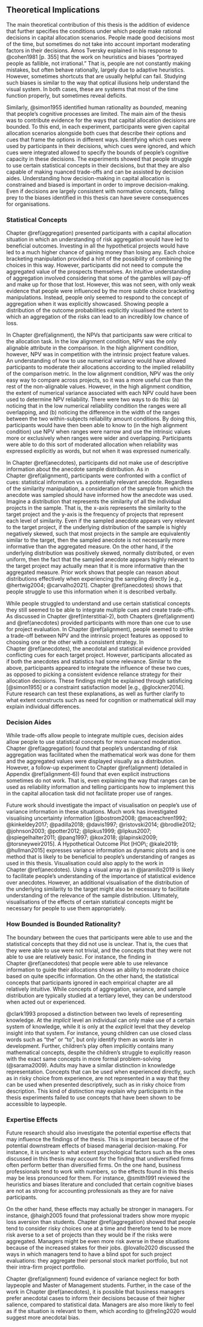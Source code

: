 ## Theoretical Implications {#theoretical-implications}

The main theoretical contribution of this thesis is the addition of evidence
that further specifies the conditions under which people make rational decisions
in capital allocation scenarios. People made good decisions most of the time,
but sometimes do not take into account important moderating factors in their
decisions. Amos Tversky explained in his response to @cohen1981 [p. 355] that
the work on heuristics and biases "portrayed people as fallible, not
irrational." That is, people are not constantly making mistakes, but often
behave rationally, largely due to adaptive heuristics. However, sometimes
shortcuts that are usually helpful can fail. Studying such biases is similar to
the way that optical illusions help understand the visual system. In both cases,
these are systems that most of the time function properly, but sometimes reveal
deficits.

Similarly, @simon1955 identified human rationality as *bounded*, meaning that
people's cognitive processes are limited. The main aim of the thesis was to
contribute evidence for the ways that capital allocation decisions are bounded.
To this end, in each experiment, participants were given capital allocation
scenarios alongside both cues that describe their options and cues that frame
the options in different ways. Identifying which cues were used by participants
in their decisions, which cues were ignored, and which cues were integrated
allowed to specify the bounds of people's cognitive capacity in these decisions.
The experiments showed that people struggle to use certain statistical concepts
in their decisions, but that they are also capable of making nuanced trade-offs
and can be assisted by decision aides. Understanding how decision-making in
capital allocation is constrained and biased is important in order to improve
decision-making. Even if decisions are largely consistent with normative
concepts, falling prey to the biases identified in this thesis can have severe
consequences for organisations.

### Statistical Concepts

Chapter \@ref(aggregation) presented participants with a capital allocation
situation in which an understanding of risk aggregation would have led to
beneficial outcomes. Investing in all the hypothetical projects would have led
to a much higher chance of gaining money than losing any. Each choice bracketing
manipulation provided a hint of the possibility of combining the choices in this
way. However, participants did not need to compute the aggregated value of the
prospects themselves. An intuitive understanding of aggregation involved
considering that some of the gambles will pay-off and make up for those that
lost. However, this was not seen, with only weak evidence that people were
influenced by the more subtle choice bracketing manipulations. Instead, people
only seemed to respond to the concept of aggregation when it was explicitly
showcased. Showing people a distribution of the outcome probabilities explicitly
visualised the extent to which an aggregation of the risks can lead to an
incredibly low chance of loss.

In Chapter \@ref(alignment), the NPVs that participants saw were critical to the
allocation task. In the low alignment condition, NPV was the only alignable
attribute in the comparison. In the high alignment condition, however, NPV was
in competition with the intrinsic project feature values. An understanding of
how to use numerical variance would have allowed participants to moderate their
allocations according to the implied reliability of the comparison metric. In
the low alignment condition, NPV was the only easy way to compare across
projects, so it was a more useful cue than the rest of the non-alignable values.
However, in the high alignment condition, the extent of numerical variance
associated with each NPV could have been used to determine NPV reliability.
There were two ways to do this: (a) noticing that in the low numerical
reliability condition the ranges were all overlapping, and (b) noticing the
difference in the width of the ranges between the two within-subjects
reliability amount conditions. By doing this, participants would have then been
able to know to (in the high alignment condition) use NPV when ranges were
narrow and use the intrinsic values more or exclusively when ranges were wider
and overlapping. Participants were able to do this sort of moderated allocation
when reliability was expressed explicitly as words, but not when it was
expressed numerically.

In Chapter \@ref(anecdotes), participants did not make use of descriptive
information about the anecdote sample distribution. As in
Chapter \@ref(alignment), participants were confronted with a conflict of cues:
statistical information vs. a potentially relevant anecdote. Regardless of the
similarity manipulation, a consideration of the sample from which the anecdote
was sampled should have informed how the anecdote was used. Imagine a
distribution that represents the similarity of all the individual projects in
the sample. That is, the x-axis represents the similarity to the target project
and the y-axis is the frequency of projects that represent each level of
similarity. Even if the sampled anecdote appears very relevant to the target
project, if the underlying distribution of the sample is highly negatively
skewed, such that most projects in the sample are equivalently similar to the
target, then the sampled anecdote is not necessarily more informative than the
aggregated measure. On the other hand, if the underlying distribution was
positively skewed, normally distributed, or even uniform, then the fact that the
sampled anecdote appears highly relevant to the target project may actually mean
that it is more informative than the aggregated measure. Prior work shows that
people can reason about distributions effectively when experiencing the sampling
directly [e.g., @hertwig2004; @carvalho2021]. Chapter \@ref(anecdotes) shows
that people struggle to use this information when it is described verbally.

While people struggled to understand and use certain statistical concepts they
still seemed to be able to integrate multiple cues and create trade-offs. As
discussed in Chapter \@ref(interstitial-2), both Chapters \@ref(alignment)
and \@ref(anecdotes) provided participants with more than one cue to use for
project evaluation. In Chapter \@ref(alignment), people seemed to strike a
trade-off between NPV and the intrinsic project features as opposed to choosing
one or the other with a consistent strategy. In Chapter \@ref(anecdotes), the
anecdotal and statistical evidence provided conflicting cues for each target
project. However, participants allocated as if both the anecdotes and statistics
had some relevance. Similar to the above, participants appeared to integrate the
influence of these two cues, as opposed to picking a consistent evidence
reliance strategy for their allocation decisions. These findings might be
explained through satisficing [@simon1955] or a constraint satisfaction model
[e.g., @glockner2014]. Future research can test these explanations, as well as
further clarify to what extent constructs such as need for cognition or
mathematical skill may explain individual differences.

### Decision Aides

While trade-offs allow people to integrate multiple cues, decision aides allow
people to use statistical concepts for more nuanced moderation.
Chapter \@ref(aggregation) found that people's understanding of risk aggregation
was facilitated when the mathematical work was done for them and the aggregated
values were displayed visually as a distribution. However, a follow-up
experiment to Chapter \@ref(alignment) (detailed in Appendix \@ref(alignment-6))
found that even explicit instructions sometimes do not work. That is, even
explaining the way that ranges can be used as reliability information and
telling participants how to implement this in the capital allocation task did
not facilitate proper use of ranges.

Future work should investigate the impact of visualisation on people's use of
variance information in these situations. Much work has investigated visualising
uncertainty information [@bostrom2008; @maceachren1992; @kinkeldey2017;
@padilla2018; @davis1997; @ristovski2014; @brodlie2012; @johnson2003;
@potter2012; @lipkus1999; @lipkus2007; @spiegelhalter2011; @pang1997; @kox2018;
@lapinski2009; @torsneyweir2015]. A Hypothetical Outcome Plot [HOP\; @kale2019;
@hullman2015] expresses variance information as dynamic plots and is one method
that is likely to be beneficial to people's understanding of ranges as used in
this thesis. Visualisation could also apply to the work in
Chapter \@ref(anecdotes). Using a visual array as in @jaramillo2019 is likely to
facilitate people's understanding of the importance of statistical evidence over
anecdotes. However, an additional visualisation of the distribution of the
underlying similarity to the target might also be necessary to facilitate
understanding of the relevance of the sample distribution. Ultimately,
visualisations of the effects of certain statistical concepts might be necessary
for people to use them appropriately.

### How Bounded is Bounded Rationality?

The boundary between the cues that participants were able to use and the
statistical concepts that they did not use is unclear. That is, the cues that
they were able to use were not trivial, and the concepts that they were not able
to use are relatively basic. For instance, the finding in
Chapter \@ref(anecdotes) that people were able to use relevance information to
guide their allocations shows an ability to moderate choice based on quite
specific information. On the other hand, the statistical concepts that
participants ignored in each empirical chapter are all relatively intuitive.
While concepts of aggregation, variance, and sample distribution are typically
studied at a tertiary level, they can be understood when acted out or
experienced.

@clark1993 proposed a distinction between two levels of representing knowledge.
At the *implicit* level an individual can only make use of a certain system of
knowledge, while it is only at the *explicit* level that they develop insight
into that system. For instance, young children can use closed class words such
as "the" or "to", but only identify them as words later in development. Further,
children’s play often implicitly contains many mathematical concepts, despite
the children’s struggle to explicitly reason with the exact same concepts in
more formal problem-solving (@sarama2009). Adults may have a similar distinction
in knowledge representation. Concepts that can be used when experienced
directly, such as in risky choice from experience, are not represented in a way
that they can be used when presented descriptively, such as in risky choice from
description. This kind of distinction may explain why participants in the thesis
experiments failed to use concepts that have been shown to be accessible to
laypeople.

### Expertise Effects

Future research should also investigate the potential expertise effects that may
influence the findings of the thesis. This is important because of the potential
downstream effects of biased managerial decision-making. For instance, it is
unclear to what extent psychological factors such as the ones discussed in this
thesis may account for the finding that undiversified firms often perform better
than diversified firms. On the one hand, business professionals tend to work
with numbers, so the effects found in this thesis may be less pronounced for
them. For instance, @smith1991 reviewed the heuristics and biases literature and
concluded that certain cognitive biases are not as strong for accounting
professionals as they are for naive participants.

On the other hand, these effects may actually be stronger in managers. For
instance, @haigh2005 found that professional traders show more myopic loss
aversion than students. Chapter \@ref(aggregation) showed that people tend to
consider risky choices one at a time and therefore tend to be more risk averse
to a set of projects than they would be if the risks were aggregated. Managers
might be even more risk averse in these situations because of the increased
stakes for their jobs. @lovallo2020 discussed the ways in which managers tend to
have a blind spot for such project evaluations: they aggregate their personal
stock market portfolio, but not their intra-firm project portfolio.

Chapter \@ref(alignment) found evidence of variance neglect for both laypeople
and Master of Management students. Further, in the case of the work in
Chapter \@ref(anecdotes), it is possible that business managers prefer anecdotal
cases to inform their decisions because of their higher salience, compared to
statistical data. Managers are also more likely to feel as if the situation is
relevant to them, which acording to @freling2020 would suggest more anecdotal
bias.

